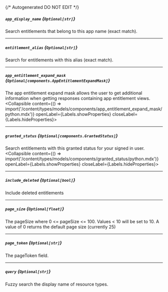 {/* Autogenerated DO NOT EDIT  */}

##### `app_display_name` *{`Optional[str]`}*
Search entitlements that belong to this app name (exact match).

---
##### `entitlement_alias` *{`Optional[str]`}*
Search for entitlements with this alias (exact match).

---
##### `app_entitlement_expand_mask` *{`Optional[components.AppEntitlementExpandMask]`}*
The app entitlement expand mask allows the user to get additional information when getting responses containing app entitlement views.
<Collapsible content={() => import('/content/types/models/components/app_entitlement_expand_mask/python.mdx')} openLabel={Labels.showProperties} closeLabel={Labels.hideProperties}>
</Collapsible>

---
##### `granted_status` *{`Optional[components.GrantedStatus]`}*
Search entitlements with this granted status for your signed in user.
<Collapsible content={() => import('/content/types/models/components/granted_status/python.mdx')} openLabel={Labels.showProperties} closeLabel={Labels.hideProperties}>
</Collapsible>

---
##### `include_deleted` *{`Optional[bool]`}*
Include deleted entitlements

---
##### `page_size` *{`Optional[float]`}*
The pageSize where 0 \<\= pageSize \<\= 100. Values \< 10 will be set to 10. A value of 0 returns the default page size (currently 25)

---
##### `page_token` *{`Optional[str]`}*
The pageToken field.

---
##### `query` *{`Optional[str]`}*
Fuzzy search the display name of resource types.


